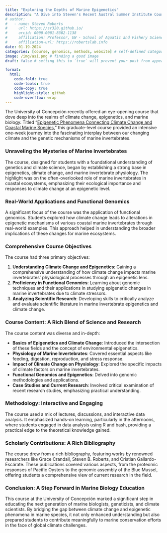 ```yaml
---
title: "Exploring the Depths of Marine Epigenetics"
description: "A Dive into Steven's Recent Austral Summer Institute Course at the University of Concepcion"
# author:
#   - name: Steven Roberts
#     url: https://sr320.github.io/
#     orcid: 0000-0001-8302-1138
#     affiliation: Professor, UW - School of Aquatic and Fishery Sciences
#     affiliation-url: https://robertslab.info
date: 01-19-2024
categories: [course, genomics, methods, website] # self-defined categories
image: /img/asi.png # finding a good image
draft: false # setting this to `true` will prevent your post from appearing on your listing page until you're ready!

format:
  html:
    code-fold: true
    code-tools: true
    code-copy: true
    highlight-style: github
    code-overflow: wrap
---
```


The University of Concepción recently offered an eye-opening course that dove deep into the realms of climate change, epigenetics, and marine biology. Titled "[Epigenetic Phenomena Connecting Climate Change and Coastal Marine Species](https://sr320.github.io/course-ASI-2024/)," this graduate-level course provided an intensive one-week journey into the fascinating interplay between our changing climate and the genetic mechanisms of marine invertebrates.

### Unraveling the Mysteries of Marine Invertebrates

The course, designed for students with a foundational understanding of genetics and climate science, began by establishing a strong base in epigenetics, climate change, and marine invertebrate physiology. The highlight was on the often-overlooked role of marine invertebrates in coastal ecosystems, emphasizing their ecological importance and responses to climate change at an epigenetic level.

### Real-World Applications and Functional Genomics

A significant focus of the course was the application of functional genomics. Students explored how climate change leads to alterations in epigenetic mechanisms of various coastal marine invertebrates through real-world examples. This approach helped in understanding the broader implications of these changes for marine ecosystems.

### Comprehensive Course Objectives

The course had three primary objectives:

1.  **Understanding Climate Change and Epigenetics**: Gaining a comprehensive understanding of how climate change impacts marine invertebrates' physiological processes through an epigenetic lens.
2.  **Proficiency in Functional Genomics**: Learning about genomic techniques and their applications in studying epigenetic changes in marine invertebrates due to climate stressors.
3.  **Analyzing Scientific Research**: Developing skills to critically analyze and evaluate scientific literature in marine invertebrate epigenetics and climate change.

### Course Content: A Rich Blend of Science and Research

The course content was diverse and in-depth:

-   **Basics of Epigenetics and Climate Change**: Introduced the intersection of these fields and the concept of environmental epigenetics.
-   **Physiology of Marine Invertebrates**: Covered essential aspects like feeding, digestion, reproduction, and stress response.
-   **Impact of Climate Change on Physiology**: Explored the specific impacts of climate factors on marine invertebrates.
-   **Functional Genomics and Epigenetics**: Delved into genomic methodologies and applications.
-   **Case Studies and Current Research**: Involved critical examination of recent research studies, emphasizing practical understanding.

### Methodology: Interactive and Engaging

The course used a mix of lectures, discussions, and interactive data analysis. It emphasized hands-on learning, particularly in the afternoons, where students engaged in data analysis using R and bash, providing a practical edge to the theoretical knowledge gained.

### Scholarly Contributions: A Rich Bibliography

The course drew from a rich bibliography, featuring works by renowned researchers like Grace Crandall, Steven B. Roberts, and Cristian Gallardo-Escárate. These publications covered various aspects, from the proteomic responses of Pacific Oysters to the genomic assembly of the Blue Mussel, offering students a comprehensive view of current research in the field.

### Conclusion: A Step Forward in Marine Biology Education

This course at the University of Concepción marked a significant step in educating the next generation of marine biologists, geneticists, and climate scientists. By bridging the gap between climate change and epigenetic phenomena in marine species, it not only enhanced understanding but also prepared students to contribute meaningfully to marine conservation efforts in the face of global climate challenges.
